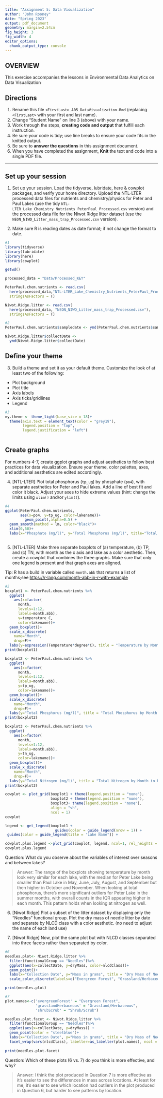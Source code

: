 ```yaml
---
title: "Assignment 5: Data Visualization"
author: "John Rooney"
date: "Spring 2023"
output: pdf_document
geometry: margin=2.54cm
fig_height: 3
fig_width: 4
editor_options: 
  chunk_output_type: console
---
```


## OVERVIEW

This exercise accompanies the lessons in Environmental Data Analytics on Data Visualization 

## Directions
1.  Rename this file `<FirstLast>_A05_DataVisualization.Rmd` (replacing `<FirstLast>` with your first and last name).
2. Change "Student Name" on line 3 (above) with your name.
3. Work through the steps, **creating code and output** that fulfill each instruction.
4. Be sure your code is tidy; use line breaks to ensure your code fits in the knitted output.
5. Be sure to **answer the questions** in this assignment document.
6. When you have completed the assignment, **Knit** the text and code into a single PDF file.

---

## Set up your session 

1. Set up your session. Load the tidyverse, lubridate, here & cowplot packages, and verify your home directory. Upload the NTL-LTER processed data files for nutrients and chemistry/physics for Peter and Paul Lakes (use the tidy `NTL-LTER_Lake_Chemistry_Nutrients_PeterPaul_Processed.csv` version) and the processed data file for the Niwot Ridge litter dataset (use the `NEON_NIWO_Litter_mass_trap_Processed.csv` version). 

2. Make sure R is reading dates as date format; if not change the format to date.

```r
#1 
library(tidyverse)
library(lubridate)
library(here)
library(cowplot)

getwd()

processed_data = "Data/Processed_KEY"

PeterPaul.chem.nutrients <- read.csv(
  here(processed_data,"NTL-LTER_Lake_Chemistry_Nutrients_PeterPaul_Processed.csv"),
  stringsAsFactors = T)

Niwot.Ridge.litter <- read.csv(
  here(processed_data, "NEON_NIWO_Litter_mass_trap_Processed.csv"), 
  stringsAsFactors = T)

#2 
PeterPaul.chem.nutrients$sampledate <- ymd(PeterPaul.chem.nutrients$sampledate)

Niwot.Ridge.litter$collectDate <-
  ymd(Niwot.Ridge.litter$collectDate)
```

## Define your theme
3. Build a theme and set it as your default theme. Customize the look of at least two of the following: 
 * Plot background
 * Plot title
 * Axis labels
 * Axis ticks/gridlines
 * Legend

```r
#3
my.theme <- theme_light(base_size = 18)+
  theme(axis.text = element_text(color = "grey19"), 
        legend.position = "top",
        legend.justification = "left")
  
```

## Create graphs
For numbers 4-7, create ggplot graphs and adjust aesthetics to follow best practices for data visualization. Ensure your theme, color palettes, axes, and additional aesthetics are edited accordingly.

4. [NTL-LTER] Plot total phosphorus (`tp_ug`) by phosphate (`po4`), with separate aesthetics for Peter and Paul lakes. Add a line of best fit and color it black. Adjust your axes to hide extreme values (hint: change the limits using `xlim()` and/or `ylim()`).

```r
#4 
ggplot(PeterPaul.chem.nutrients,
       aes(x=po4, y=tp_ug, color=lakename))+
         geom_point(,alpha=0.5) +
  geom_smooth(method = lm, color="black")+
  xlim(0,50)+
  labs(x="Phosphate (mg/l)", y="Total Phosphorus (mg/l)", title="Total Phosphorus by Phosphate in Peter and Paul Lakes", color="Lake")
       
```

5. [NTL-LTER] Make three separate boxplots of (a) temperature, (b) TP, and (c) TN, with month as the x axis and lake as a color aesthetic. Then, create a cowplot that combines the three graphs. Make sure that only one legend is present and that graph axes are aligned. 

Tip: R has a build in variable called `month.abb` that returns a list of months;see <https://r-lang.com/month-abb-in-r-with-example>

```r
#5 
boxplot1 <- PeterPaul.chem.nutrients %>%
  ggplot(
    aes(x=factor(
      month,
      levels=1:12,
      labels=month.abb),
      y=temperature_C,
      color=lakename))+
  geom_boxplot()+
  scale_x_discrete(
    name="Month",
    drop=F)+
  labs(y=expression(Temperature*degree*C), title = "Temperature by Month in Peter and Paul Lakes")
print(boxplot1)

boxplot2 <- PeterPaul.chem.nutrients %>%
  ggplot(
    aes(x=factor(
      month,
      levels=1:12,
      labels=month.abb),
      y=tp_ug,
      color=lakename))+
  geom_boxplot()+
  scale_x_discrete(
    name="Month",
    drop=F)+
  labs(y="Total Phosphorus (mg/l)", title = "Total Phosphorus by Month in Peter and Paul Lakes")
print(boxplot2)

boxplot3 <- PeterPaul.chem.nutrients %>%
  ggplot(
    aes(x=factor(
      month,
      levels=1:12,
      labels=month.abb),
      y=tn_ug,
      color=lakename))+
  geom_boxplot()+
  scale_x_discrete(
    name="Month",
    drop=F)+
  labs(y="Total Nitrogen (mg/l)", title = "Total Nitrogen by Month in Peter and Paul Lakes")
print(boxplot3)

cowplot <- plot_grid(boxplot1 + theme(legend.position = "none"), 
                     boxplot2 + theme(legend.position = "none"), 
                     boxplot3+ theme(legend.position = "none"),
                     align = "vh", 
                     ncol = 1)
cowplot

legend <- get_legend(boxplot1 + 
                       guides(color = guide_legend(nrow = 1)) +
 guides(color = guide_legend(title = "Lake Name")) +                     theme(legend.position = "bottom"))

cowplot.plus.legend <-plot_grid(cowplot, legend, ncol=1, rel_heights = c(1, 0.1))
cowplot.plus.legend
```

Question: What do you observe about the variables of interest over seasons and between lakes? 

> Answer: The range of the boxplots showing temperature by month look very similar for each lake, with the median for Peter Lake being smaller than Paul Lake in May, June, July, August, and September but then higher in October and November. When looking at total phosphorus, there's more significant outliers for Peter Lake in the summer months, with overall counts in the IQR appearing higher in each month. This pattern holds when looking at nitrogen as well.  

6. [Niwot Ridge] Plot a subset of the litter dataset by displaying only the "Needles" functional group. Plot the dry mass of needle litter by date and separate by NLCD class with a color aesthetic. (no need to adjust the name of each land use)

7. [Niwot Ridge] Now, plot the same plot but with NLCD classes separated into three facets rather than separated by color. 

```r
#6
needles.plot<- Niwot.Ridge.litter %>%
  filter(functionalGroup == "Needles")%>%
  ggplot(aes(x=collectDate, y=dryMass, color=nlcdClass))+
  geom_point()+
  labs(x="Collection Date", y="Mass in grams", title = "Dry Mass of Needles Collected in Niwot Ridge LTER Station", color = "NLCD Class")+
  scale_color_discrete(labels=c("Evergreen Forest", "Grassland/Herbaceous", "Shrub/Scrub"))

print(needles.plot) 

#7
plot.names<-c('evergreenForest' = "Evergreen Forest",
              'grasslandHerbaceous' = "Grassland/Herbaceous",
              'shrubScrub' = "Shrub/Scrub")

needles.plot.facet <- Niwot.Ridge.litter %>%
  filter(functionalGroup == "Needles")%>%
  ggplot(aes(x=collectDate, y=dryMass)) +
  geom_point(color = "steelblue")+
  labs(x="Collection Date", y="Mass in grams", title = "Dry Mass of Needles Collected in Niwot Ridge LTER Station") +
  facet_wrap(vars(nlcdClass), labeller=as_labeller(plot.names), ncol = 3)
  
print(needles.plot.facet)
```

Question: Which of these plots (6 vs. 7) do you think is more effective, and why? 

> Answer: I think the plot produced in Question 7 is more effective as it's easier to see the differences in mass across locations. At least for me, it's easier to see which location had outliers in the plot produced in Question 6, but harder to see patterns by location.